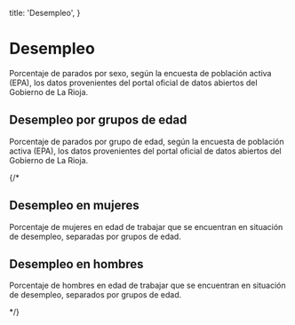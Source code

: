 
  title: 'Desempleo',
}

# Desempleo

Porcentaje de parados por sexo, según la encuesta de población activa (EPA), los datos provenientes del portal oficial de datos abiertos del Gobierno de La Rioja.

<UnemploymentRatesPerSex originUrl="https://web.larioja.org/dato-abierto/datoabierto?n=opd-34" />

## Desempleo por grupos de edad

Porcentaje de parados por grupo de edad, según la encuesta de población activa (EPA), los datos provenientes del portal oficial de datos abiertos del Gobierno de La Rioja. 

<UnemploymentRatesPerAgeGroup originUrl="https://web.larioja.org/dato-abierto/datoabierto?n=opd-29" />

{/* 
## Desempleo en mujeres

Porcentaje de mujeres en edad de trabajar que se encuentran en situación de desempleo, separadas por grupos de edad.

<UnemploymentRatesPerAgeGroupWomen />

## Desempleo en hombres

Porcentaje de hombres en edad de trabajar que se encuentran en situación de desempleo, separados por grupos de edad.

<UnemploymentRatesPerAgeGroupMen /> */}